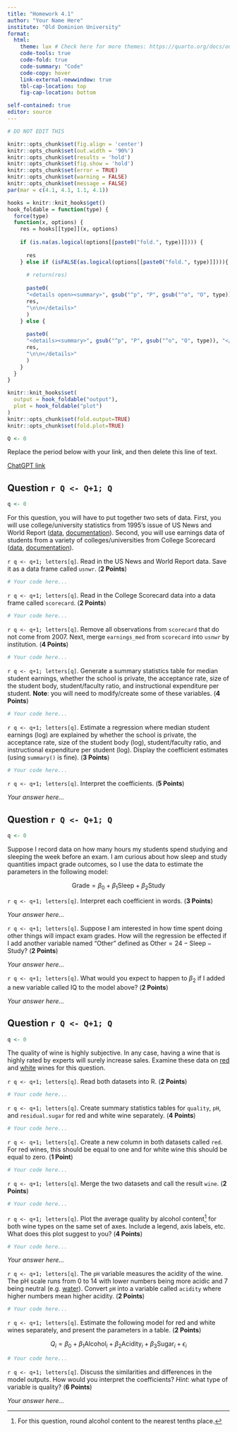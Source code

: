 ```yaml
---
title: "Homework 4.1"
author: "Your Name Here"
institute: "Old Dominion University"
format: 
  html:
    theme: lux # Check here for more themes: https://quarto.org/docs/output-formats/html-themes.html
    code-tools: true
    code-fold: true
    code-summary: "Code"
    code-copy: hover
    link-external-newwindow: true
    tbl-cap-location: top
    fig-cap-location: bottom

self-contained: true
editor: source
---
```


```r
# DO NOT EDIT THIS

knitr::opts_chunk$set(fig.align = 'center')
knitr::opts_chunk$set(out.width = '90%')
knitr::opts_chunk$set(results = 'hold')
knitr::opts_chunk$set(fig.show = 'hold')
knitr::opts_chunk$set(error = TRUE)
knitr::opts_chunk$set(warning = FALSE)
knitr::opts_chunk$set(message = FALSE)
par(mar = c(4.1, 4.1, 1.1, 4.1))

hooks = knitr::knit_hooks$get()
hook_foldable = function(type) {
  force(type)
  function(x, options) {
    res = hooks[[type]](x, options)
    
    if (is.na(as.logical(options[[paste0("fold.", type)]]))) {
      
      res
    } else if (isFALSE(as.logical(options[[paste0("fold.", type)]]))){
      
      # return(res)
      
      paste0(
      "<details open><summary>", gsub("^p", "P", gsub("^o", "O", type)), "</summary>\n\n",
      res,
      "\n\n</details>"
      )
    } else {
      
      paste0(
      "<details><summary>", gsub("^p", "P", gsub("^o", "O", type)), "</summary>\n\n",
      res,
      "\n\n</details>"
      )
    }
  }
}

knitr::knit_hooks$set(
  output = hook_foldable("output"),
  plot = hook_foldable("plot")
)
knitr::opts_chunk$set(fold.output=TRUE)
knitr::opts_chunk$set(fold.plot=TRUE)

Q <- 0
```

Replace the period below with your link, and then delete this line of text.

[ChatGPT link](.)

## Question `r Q <- Q+1; Q`

```r
q <- 0
```

For this question, you will have to put together two sets of data.  First, you will use college/university statistics from 1995's issue of US News and World Report ([data](https://vincentarelbundock.github.io/Rdatasets/csv/ISLR/College.csv), [documentation](https://vincentarelbundock.github.io/Rdatasets/doc/ISLR/College.html)).  Second, you will use earnings data of students from a variety of colleges/universities from College Scorecard ([data](https://vincentarelbundock.github.io/Rdatasets/csv/causaldata/scorecard.csv), [documentation](https://vincentarelbundock.github.io/Rdatasets/doc/causaldata/scorecard.html)).

`r q <- q+1; letters[q]`. Read in the US News and World Report data.  Save it as a data frame called `usnwr`. (**2 Points**)

```r
# Your code here...
```

`r q <- q+1; letters[q]`. Read in the College Scorecard data into a data frame called `scorecard`. (**2 Points**)

```r
# Your code here...
```

`r q <- q+1; letters[q]`. Remove all observations from `scorecard` that do not come from 2007. Next, merge `earnings_med` from `scorecard` into `usnwr` by institution. (**4 Points**)

```r
# Your code here...
```

`r q <- q+1; letters[q]`. Generate a summary statistics table for median student earnings, whether the school is private, the acceptance rate, size of the student body, student/faculty ratio, and instructional expenditure per student. **Note**: you will need to modify/create some of these variables. (**4 Points**)

```r
# Your code here...
```

`r q <- q+1; letters[q]`. Estimate a regression where median student earnings (log) are explained by whether the school is private, the acceptance rate, size of the student body (log), student/faculty ratio, and instructional expenditure per student (log). Display the coefficient estimates (using `summary()` is fine). (**3 Points**)

```r
# Your code here...
```

`r q <- q+1; letters[q]`. Interpret the coefficients. (**5 Points**)

*Your answer here...*



## Question `r Q <- Q+1; Q`

```r
q <- 0
```

Suppose I record data on how many hours my students spend studying and sleeping the week before an exam.  I am curious about how sleep and study quantities impact grade outcomes, so I use the data to estimate the parameters in the following model:

$$\text{Grade} = \beta_0 + \beta_1\text{Sleep} + \beta_2\text{Study}$$

`r q <- q+1; letters[q]`. Interpret each coefficient in words. (**3 Points**)

*Your answer here...*

`r q <- q+1; letters[q]`. Suppose I am interested in how time spent doing other things will impact exam grades.  How will the regression be effected if I add another variable named "Other" defined as $\text{Other} = 24 - \text{Sleep} - \text{Study}$? (**2 Points**)

*Your answer here...*

`r q <- q+1; letters[q]`. What would you expect to happen to $\beta_2$ if I added a new variable called $\text{IQ}$ to the model above? (**2 Points**)

*Your answer here...*



## Question `r Q <- Q+1; Q`

```r
q <- 0
```

The quality of wine is highly subjective.  In any case, having a wine that is highly rated by experts will surely increase sales.  Examine these data on [red](https://alexcardazzi.github.io/econ311/data/winequality-red.csv) and [white](https://alexcardazzi.github.io/econ311/data/winequality-white.csv) wines for this question.

`r q <- q+1; letters[q]`. Read both datasets into R. (**2 Points**)

```r
# Your code here...
```

`r q <- q+1; letters[q]`. Create summary statistics tables for `quality`, `pH`, and `residual.sugar` for red and white wine separately. (**4 Points**)

```r
# Your code here...
```

`r q <- q+1; letters[q]`. Create a new column in both datasets called `red`.  For red wines, this should be equal to one and for white wine this should be equal to zero. (**1 Point**)

```r
# Your code here...
```

`r q <- q+1; letters[q]`. Merge the two datasets and call the result `wine`. (**2 Points**)

```r
# Your code here...
```

`r q <- q+1; letters[q]`. Plot the average quality by alcohol content^[For this question, round alcohol content to the nearest tenths place.] for both wine types on the same set of axes.  Include a legend, axis labels, etc.  What does this plot suggest to you? (**4 Points**)

```r
# Your code here...
```

*Your answer here...*

`r q <- q+1; letters[q]`. The `pH` variable measures the acidity of the wine.  The pH scale runs from 0 to 14 with lower numbers being more acidic and 7 being neutral (e.g. [water](https://www.qmul.ac.uk/chesswatch/media/chesswatch/ph-range-chalk-rivers.jpg){preview-link=true}).  Convert `pH` into a variable called `acidity` where higher numbers mean higher acidity. (**2 Points**)

```r
# Your code here...
```

`r q <- q+1; letters[q]`. Estimate the following model for red and white wines separately, and present the parameters in a table. (**2 Points**)

$$Q_i = \beta_0 + \beta_1 \text{Alcohol}_i + \beta_2\text{Acidity}_i + \beta_3 \text{Sugar}_i + \epsilon_i$$

```r
# Your code here...
```

`r q <- q+1; letters[q]`. Discuss the similarities and differences in the model outputs. How would you interpret the coefficients? *Hint*: what type of variable is quality? (**6 Points**)

*Your answer here...*





